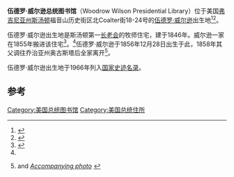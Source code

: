 {{Infobox presidential library
| name = 伍德罗·威尔逊总统图书馆
| location = 美国[[弗吉尼亚州|弗吉尼亚州]][[斯汤顿_(弗吉尼亚州)|斯汤顿]]
| named_for = [[伍德罗·威尔逊|伍德罗·威尔逊]]
| manager = 伍德罗·威尔逊出生地基金会
{{Infobox NRHP | name =伍德罗·威尔逊出生地
  | embed = yes
  | nrhp_type = nhl
  | designated_date = 1969年9月9日<ref name=register>{{cite web|title=Virginia Landmarks Register|url=http://www.dhr.virginia.gov/registers/register_counties_cities.htm|publisher=Virginia Department of Historic Resources|accessdate=2013-03-19|archive-url=https://web.archive.org/web/20130921053819/http://www.dhr.virginia.gov/registers/register_counties_cities.htm|archive-date=2013-09-21|dead-url=yes}}</ref>
  | image = Wilson Birthplace Jan 2007.jpg
  | location= 美国[[弗吉尼亚州|弗吉尼亚州]][[斯汤顿_(弗吉尼亚州)|斯汤顿]]
  | coordinates = {{coord|38|9|1|N|79|4|9|W|display=inline,title}}
  | built =1846
| architecture= 希腊复兴
| designated_nrhp_type= 1964年7月19日<ref name="nhlsum">{{cite web
 |url=http://tps.cr.nps.gov/nhl/detail.cfm?ResourceId=705&ResourceType=Building 
 |title=Wilson, Woodrow, Birthplace 
 |accessdate=2008-06-27 
 |work=National Historic Landmark summary listing 
 |publisher=National Park Service 
 |deadurl=yes 
 |archiveurl=https://web.archive.org/web/20080617153841/http://tps.cr.nps.gov/nhl/detail.cfm?ResourceId=705&ResourceType=Building 
 |archivedate=2008-06-17 
}}</ref>
 | added = 1966年10月15日
}}
}}
'''伍德罗·威尔逊总统图书馆'''（Woodrow Wilson Presidential Library）位于美国[[弗吉尼亚州|弗吉尼亚州]][[斯汤顿_(弗吉尼亚州)|斯汤顿]]福音山历史街区北Coalter街18-24号的[[伍德罗·威尔逊|伍德罗·威尔逊]]出生地<ref>{{cite web|url=http://www.woodrowwilson.org/learn/ |title=The Woodrow Wilson Presidential Library: Learn at the Library |website=Woodrowwilson.org |date= |accessdate=2010-01-25 |deadurl=yes |archiveurl=https://web.archive.org/web/20100123203741/http://www.woodrowwilson.org/learn/ |archivedate= 2010-01-23}}</ref><ref>{{cite web |url=http://www.woodrowwilson.org/visit |title=The Woodrow Wilson Presidential Library: Visit the Museum |website=woodrowwilson.org |date= |accessdate=2015-04-04 |archive-date=2018-08-31 |archive-url=https://web.archive.org/web/20180831145423/http://www.woodrowwilson.org/visit }}</ref>。

伍德罗·威尔逊出生地是斯汤顿第一[[长老会|长老会]]的牧师住宅，建于1846年。威尔逊一家在1855年搬进该住宅<ref name="woodrowwilson1">{{cite web|url=http://www.woodrowwilson.org/visit_sub/visit_sub_show.htm?doc_id=319960 |title=The Woodrow Wilson Presidential Library: Visit the Museum – Additional Information: The Manse |website=Woodrowwilson.org |date= |accessdate=2010-01-25 |deadurl=yes |archiveurl=https://web.archive.org/web/20080503043309/http://www.woodrowwilson.org/visit_sub/visit_sub_show.htm?doc_id=319960 |archivedate=May 3, 2008 }}</ref>。<ref name="woodrowwilson1"/>伍德罗·威尔逊于1856年12月28日出生于此，1858年其父调往乔治亚州奥古斯塔后全家离开<ref name=VAnom>{{cite web|url=http://www.dhr.virginia.gov/registers/Cities/Staunton/132-0004_Wilson,Woodrow,Birthplace_1966_Final_Nomination_NHL.pdf|title=National Register of Historic Places Inventory/Nomination: Woodrow Wilson Birthplace|author=Frank S. Melvin|date=June 1972|publisher=Virginia Department of Historic Resources|access-date=2017-01-07|archive-url=https://web.archive.org/web/20170125215638/http://www.dhr.virginia.gov/registers/Cities/Staunton/132-0004_Wilson,Woodrow,Birthplace_1966_Final_Nomination_NHL.pdf|archive-date=2017-01-25|dead-url=yes}} and [http://www.dhr.virginia.gov/registers/Cities/Staunton/WoodrowWilson_photo.htm ''Accompanying photo''] {{Wayback|url=http://www.dhr.virginia.gov/registers/Cities/Staunton/WoodrowWilson_photo.htm |date=20170215101843 }}</ref>。

伍德罗·威尔逊出生地于1966年列入[[国家史迹名录|国家史迹名录]]。

==参考==
{{Reflist}}
[[Category:美国总统图书馆|Category:美国总统图书馆]]
[[Category:美国总统住所|Category:美国总统住所]]